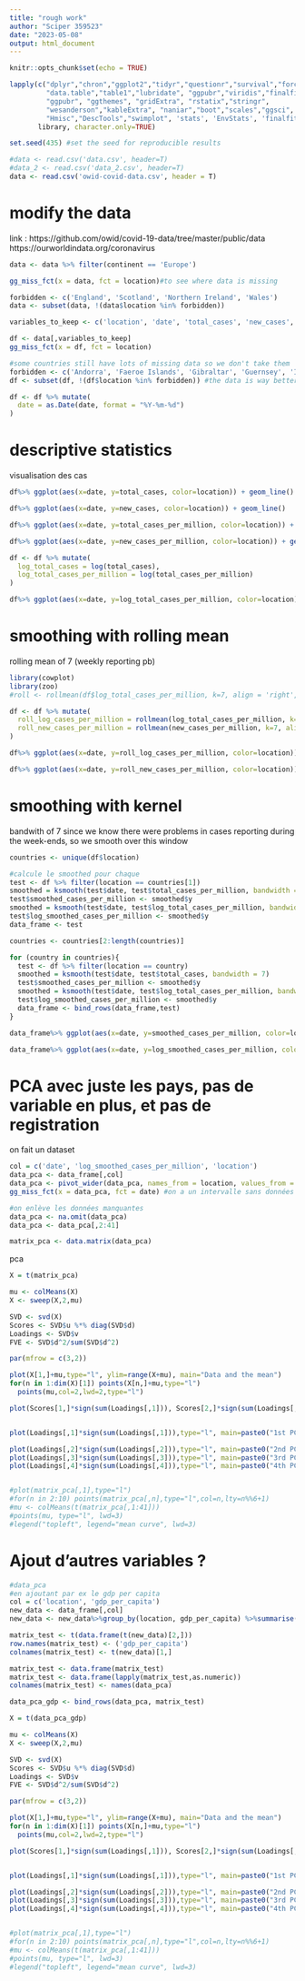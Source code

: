 ```yaml
---
title: "rough work"
author: "Sciper 359523"
date: "2023-05-08"
output: html_document
---
```


```r
knitr::opts_chunk$set(echo = TRUE)
```


```r
lapply(c("dplyr","chron","ggplot2","tidyr","questionr","survival","forcats","tidyselect",
         "data.table","table1","lubridate", "ggpubr","viridis","finalfit","survminer",
         "ggpubr", "ggthemes", "gridExtra", "rstatix","stringr",
         "wesanderson","kableExtra", "naniar","boot","scales","ggsci", "stringr",
         "Hmisc","DescTools","swimplot", 'stats', 'EnvStats', 'finalfit'), 
       library, character.only=TRUE)

set.seed(435) #set the seed for reproducible results

#data <- read.csv('data.csv', header=T)
#data_2 <- read.csv('data_2.csv', header=T)
data <- read.csv('owid-covid-data.csv', header = T)
```


# modify the data 
link : https://github.com/owid/covid-19-data/tree/master/public/data
https://ourworldindata.org/coronavirus

```r
data <- data %>% filter(continent == 'Europe')

gg_miss_fct(x = data, fct = location)#to see where data is missing 

forbidden <- c('England', 'Scotland', 'Northern Ireland', 'Wales')
data <- subset(data, !(data$location %in% forbidden))

variables_to_keep <- c('location', 'date', 'total_cases', 'new_cases', 'total_cases_per_million', 'new_cases_per_million', 'stringency_index', 'population_density', 'median_age', 'aged_65_older', 'aged_70_older', 'gdp_per_capita', 'extreme_poverty', 'cardiovasc_death_rate', 'diabetes_prevalence', 'female_smokers', 'male_smokers', 'hospital_beds_per_thousand', 'life_expectancy', 'human_development_index', 'population', 'excess_mortality_cumulative_absolute', 'excess_mortality', 'excess_mortality_cumulative_per_million', 'excess_mortality_cumulative')

df <- data[,variables_to_keep]
gg_miss_fct(x = df, fct = location)

#some countries still have lots of missing data so we don't take them 
forbidden <- c('Andorra', 'Faeroe Islands', 'Gibraltar', 'Guernsey', 'Isle of Man', 'Jersey', 'Kosovo', 'Liechtenstein', 'Monaco', 'San Marino', 'Vatican')
df <- subset(df, !(df$location %in% forbidden)) #the data is way better

df <- df %>% mutate(
  date = as.Date(date, format = "%Y-%m-%d")
) 

```


# descriptive statistics 
visualisation des cas 
```r
df%>% ggplot(aes(x=date, y=total_cases, color=location)) + geom_line()

df%>% ggplot(aes(x=date, y=new_cases, color=location)) + geom_line()

df%>% ggplot(aes(x=date, y=total_cases_per_million, color=location)) + geom_line()

df%>% ggplot(aes(x=date, y=new_cases_per_million, color=location)) + geom_line()

df <- df %>% mutate(
  log_total_cases = log(total_cases),
  log_total_cases_per_million = log(total_cases_per_million)
)

df%>% ggplot(aes(x=date, y=log_total_cases_per_million, color=location)) + geom_line()
``` 

# smoothing with rolling mean
rolling mean of 7 (weekly reporting pb)
```r
library(cowplot)
library(zoo)
#roll <- rollmean(df$log_total_cases_per_million, k=7, align = 'right', fill = NA)

df <- df %>% mutate(
  roll_log_cases_per_million = rollmean(log_total_cases_per_million, k=7, align = 'right', fill = NA),
  roll_new_cases_per_million = rollmean(new_cases_per_million, k=7, align = 'right', fill = NA)
)

df%>% ggplot(aes(x=date, y=roll_log_cases_per_million, color=location)) + geom_line()

df%>% ggplot(aes(x=date, y=roll_new_cases_per_million, color=location)) + geom_line()
```


# smoothing with kernel 
bandwith of 7 since we know there were problems in cases reporting during the week-ends, so we smooth over this window
```r
countries <- unique(df$location)

#calcule le smoothed pour chaque 
test <- df %>% filter(location == countries[1])
smoothed = ksmooth(test$date, test$total_cases_per_million, bandwidth = 7)
test$smoothed_cases_per_million <- smoothed$y
smoothed = ksmooth(test$date, test$log_total_cases_per_million, bandwidth = 7)
test$log_smoothed_cases_per_million <- smoothed$y
data_frame <- test

countries <- countries[2:length(countries)]

for (country in countries){
  test <- df %>% filter(location == country)
  smoothed = ksmooth(test$date, test$total_cases, bandwidth = 7)
  test$smoothed_cases_per_million <- smoothed$y
  smoothed = ksmooth(test$date, test$log_total_cases_per_million, bandwidth = 7)
  test$log_smoothed_cases_per_million <- smoothed$y
  data_frame <- bind_rows(data_frame,test)
}

data_frame%>% ggplot(aes(x=date, y=smoothed_cases_per_million, color=location)) + geom_line()

data_frame%>% ggplot(aes(x=date, y=log_smoothed_cases_per_million, color=location)) + geom_line()

```


# PCA avec juste les pays, pas de variable en plus, et pas de registration 
on fait un dataset 
```r
col = c('date', 'log_smoothed_cases_per_million', 'location')
data_pca <- data_frame[,col]
data_pca <- pivot_wider(data_pca, names_from = location, values_from = log_smoothed_cases_per_million)
gg_miss_fct(x = data_pca, fct = date) #on a un intervalle sans données manquantes 

#on enlève les données manquantes
data_pca <- na.omit(data_pca)
data_pca <- data_pca[,2:41]

matrix_pca <- data.matrix(data_pca)
```


pca


```r
X = t(matrix_pca)

mu <- colMeans(X)
X <- sweep(X,2,mu)

SVD <- svd(X)
Scores <- SVD$u %*% diag(SVD$d)
Loadings <- SVD$v
FVE <- SVD$d^2/sum(SVD$d^2)

par(mfrow = c(3,2))

plot(X[1,]+mu,type="l", ylim=range(X+mu), main="Data and the mean")
for(n in 1:dim(X)[1]) points(X[n,]+mu,type="l")
  points(mu,col=2,lwd=2,type="l")

plot(Scores[1,]*sign(sum(Loadings[,1])), Scores[2,]*sign(sum(Loadings[,2])), main="1st vs 2nd PC scores")


plot(Loadings[,1]*sign(sum(Loadings[,1])),type="l", main=paste0("1st PC (",round(100*FVE[1])," % of var)"))

plot(Loadings[,2]*sign(sum(Loadings[,2])),type="l", main=paste0("2nd PC (",round(100*FVE[2])," % of var)"))
plot(Loadings[,3]*sign(sum(Loadings[,3])),type="l", main=paste0("3rd PC (",round(100*FVE[3])," % of var)"))
plot(Loadings[,4]*sign(sum(Loadings[,4])),type="l", main=paste0("4th PC (",round(100*FVE[4])," % of var)"))


#plot(matrix_pca[,1],type="l")
#for(n in 2:10) points(matrix_pca[,n],type="l",col=n,lty=n%%6+1)
#mu <- colMeans(t(matrix_pca[,1:41]))
#points(mu, type="l", lwd=3)
#legend("topleft", legend="mean curve", lwd=3)

``` 


# Ajout d'autres variables ? 

```r
#data_pca
#en ajoutant par ex le gdp per capita 
col = c('location', 'gdp_per_capita')
new_data <- data_frame[,col]
new_data <- new_data%>%group_by(location, gdp_per_capita) %>%summarise()

matrix_test <- t(data.frame(t(new_data)[2,]))
row.names(matrix_test) <- ('gdp_per_capita')
colnames(matrix_test) <- t(new_data)[1,]

matrix_test <- data.frame(matrix_test)
matrix_test <- data.frame(lapply(matrix_test,as.numeric))
colnames(matrix_test) <- names(data_pca)

data_pca_gdp <- bind_rows(data_pca, matrix_test)


```




```r
X = t(data_pca_gdp)

mu <- colMeans(X)
X <- sweep(X,2,mu)

SVD <- svd(X)
Scores <- SVD$u %*% diag(SVD$d)
Loadings <- SVD$v
FVE <- SVD$d^2/sum(SVD$d^2)

par(mfrow = c(3,2))

plot(X[1,]+mu,type="l", ylim=range(X+mu), main="Data and the mean")
for(n in 1:dim(X)[1]) points(X[n,]+mu,type="l")
  points(mu,col=2,lwd=2,type="l")

plot(Scores[1,]*sign(sum(Loadings[,1])), Scores[2,]*sign(sum(Loadings[,2])), main="1st vs 2nd PC scores")


plot(Loadings[,1]*sign(sum(Loadings[,1])),type="l", main=paste0("1st PC (",round(100*FVE[1])," % of var)"))

plot(Loadings[,2]*sign(sum(Loadings[,2])),type="l", main=paste0("2nd PC (",round(100*FVE[2])," % of var)"))
plot(Loadings[,3]*sign(sum(Loadings[,3])),type="l", main=paste0("3rd PC (",round(100*FVE[3])," % of var)"))
plot(Loadings[,4]*sign(sum(Loadings[,4])),type="l", main=paste0("4th PC (",round(100*FVE[4])," % of var)"))


#plot(matrix_pca[,1],type="l")
#for(n in 2:10) points(matrix_pca[,n],type="l",col=n,lty=n%%6+1)
#mu <- colMeans(t(matrix_pca[,1:41]))
#points(mu, type="l", lwd=3)
#legend("topleft", legend="mean curve", lwd=3)

``` 
































